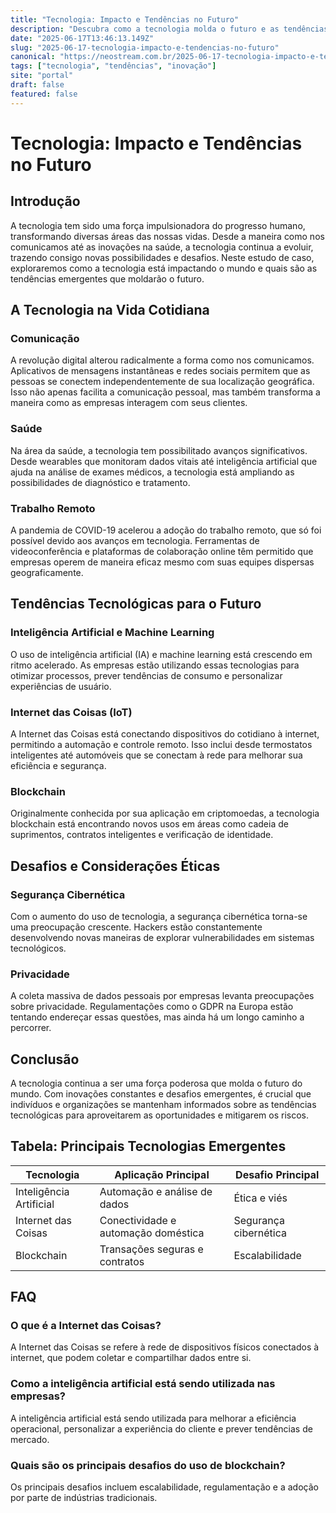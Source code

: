 ```yaml
---
title: "Tecnologia: Impacto e Tendências no Futuro"
description: "Descubra como a tecnologia molda o futuro e as tendências emergentes que estão transformando o mundo."
date: "2025-06-17T13:46:13.149Z"
slug: "2025-06-17-tecnologia-impacto-e-tendencias-no-futuro"
canonical: "https://neostream.com.br/2025-06-17-tecnologia-impacto-e-tendencias-no-futuro"
tags: ["tecnologia", "tendências", "inovação"]
site: "portal"
draft: false
featured: false
---
```


# Tecnologia: Impacto e Tendências no Futuro

## Introdução

A tecnologia tem sido uma força impulsionadora do progresso humano, transformando diversas áreas das nossas vidas. Desde a maneira como nos comunicamos até as inovações na saúde, a tecnologia continua a evoluir, trazendo consigo novas possibilidades e desafios. Neste estudo de caso, exploraremos como a tecnologia está impactando o mundo e quais são as tendências emergentes que moldarão o futuro.

## A Tecnologia na Vida Cotidiana

### Comunicação

A revolução digital alterou radicalmente a forma como nos comunicamos. Aplicativos de mensagens instantâneas e redes sociais permitem que as pessoas se conectem independentemente de sua localização geográfica. Isso não apenas facilita a comunicação pessoal, mas também transforma a maneira como as empresas interagem com seus clientes.

### Saúde

Na área da saúde, a tecnologia tem possibilitado avanços significativos. Desde wearables que monitoram dados vitais até inteligência artificial que ajuda na análise de exames médicos, a tecnologia está ampliando as possibilidades de diagnóstico e tratamento.

### Trabalho Remoto

A pandemia de COVID-19 acelerou a adoção do trabalho remoto, que só foi possível devido aos avanços em tecnologia. Ferramentas de videoconferência e plataformas de colaboração online têm permitido que empresas operem de maneira eficaz mesmo com suas equipes dispersas geograficamente.

## Tendências Tecnológicas para o Futuro

### Inteligência Artificial e Machine Learning

O uso de inteligência artificial (IA) e machine learning está crescendo em ritmo acelerado. As empresas estão utilizando essas tecnologias para otimizar processos, prever tendências de consumo e personalizar experiências de usuário.

### Internet das Coisas (IoT)

A Internet das Coisas está conectando dispositivos do cotidiano à internet, permitindo a automação e controle remoto. Isso inclui desde termostatos inteligentes até automóveis que se conectam à rede para melhorar sua eficiência e segurança.

### Blockchain

Originalmente conhecida por sua aplicação em criptomoedas, a tecnologia blockchain está encontrando novos usos em áreas como cadeia de suprimentos, contratos inteligentes e verificação de identidade.

## Desafios e Considerações Éticas

### Segurança Cibernética

Com o aumento do uso de tecnologia, a segurança cibernética torna-se uma preocupação crescente. Hackers estão constantemente desenvolvendo novas maneiras de explorar vulnerabilidades em sistemas tecnológicos.

### Privacidade

A coleta massiva de dados pessoais por empresas levanta preocupações sobre privacidade. Regulamentações como o GDPR na Europa estão tentando endereçar essas questões, mas ainda há um longo caminho a percorrer.

## Conclusão

A tecnologia continua a ser uma força poderosa que molda o futuro do mundo. Com inovações constantes e desafios emergentes, é crucial que indivíduos e organizações se mantenham informados sobre as tendências tecnológicas para aproveitarem as oportunidades e mitigarem os riscos.

## Tabela: Principais Tecnologias Emergentes

| Tecnologia        | Aplicação Principal                  | Desafio Principal        |
|-------------------|--------------------------------------|--------------------------|
| Inteligência Artificial | Automação e análise de dados        | Ética e viés            |
| Internet das Coisas | Conectividade e automação doméstica | Segurança cibernética    |
| Blockchain         | Transações seguras e contratos      | Escalabilidade           |

## FAQ

### O que é a Internet das Coisas?
A Internet das Coisas se refere à rede de dispositivos físicos conectados à internet, que podem coletar e compartilhar dados entre si.

### Como a inteligência artificial está sendo utilizada nas empresas?
A inteligência artificial está sendo utilizada para melhorar a eficiência operacional, personalizar a experiência do cliente e prever tendências de mercado.

### Quais são os principais desafios do uso de blockchain?
Os principais desafios incluem escalabilidade, regulamentação e a adoção por parte de indústrias tradicionais.